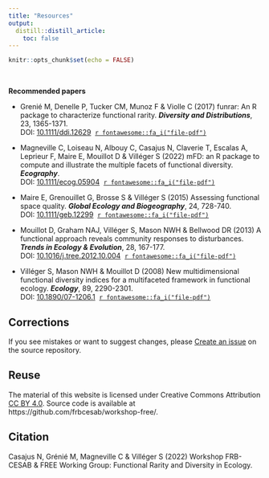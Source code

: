 ```yaml
---
title: "Resources"
output: 
  distill::distill_article:
    toc: false
---
```


```r
knitr::opts_chunk$set(echo = FALSE)
```


<br/>



**Recommended papers**

- Grenié M, Denelle P, Tucker CM, Munoz F & Violle C (2017) funrar: An R package 
to characterize functional rarity. **_Diversity and Distributions_**, 23, 1365-1371.
<br/>DOI: [10.1111/ddi.12629](https://doi.org/10.1111/ddi.12629)
&nbsp;[`r fontawesome::fa_i("file-pdf")`](biblio/grenie-2017.pdf)
  
- Magneville C, Loiseau N, Albouy C, Casajus N, Claverie T, Escalas A, 
Leprieur F, Maire E, Mouillot D & Villéger S (2022) mFD: an R package to 
compute and illustrate the multiple facets of functional diversity. 
**_Ecography_**.
<br/>DOI: [10.1111/ecog.05904](https://doi.org/10.1111/ecog.05904)
&nbsp;[`r fontawesome::fa_i("file-pdf")`](biblio/magneville-2022.pdf)

- Maire E, Grenouillet G, Brosse S & Villéger S (2015) Assessing functional 
space quality. **_Global Ecology and Biogeography_**, 24, 728-740. 
<br/>DOI: [10.1111/geb.12299](https://doi.org/10.1111/geb.12299)
&nbsp;[`r fontawesome::fa_i("file-pdf")`](biblio/maire-2015.pdf)

- Mouillot D, Graham NAJ, Villéger S, Mason NWH & Bellwood DR (2013) 
A functional approach reveals community responses to disturbances.
**_Trends in Ecology & Evolution_**, 28, 167-177.
<br/>DOI: [10.1016/j.tree.2012.10.004](https://doi.org/10.1016/j.tree.2012.10.004)
&nbsp;[`r fontawesome::fa_i("file-pdf")`](biblio/mouillot-2013.pdf)

- Villéger S, Mason NWH & Mouillot D (2008) New multidimensional functional 
diversity indices for a multifaceted framework in functional ecology.
**_Ecology_**, 89, 2290-2301.
<br/>DOI: [10.1890/07-1206.1](https://doi.org/10.1890/07-1206.1)
&nbsp;[`r fontawesome::fa_i("file-pdf")`](biblio/villeger-2008.pdf)


## Corrections {.appendix}


If you see mistakes or want to suggest changes, please 
[Create an issue](https://github.com/frbcesab/workshop-free/issues)
on the source repository.



## Reuse {.appendix}



The material of this website is licensed under Creative Commons Attribution 
[CC BY 4.0](https://creativecommons.org/licenses/by/4.0/).
Source code is available at https://github.com/frbcesab/workshop-free/.


## Citation {.appendix}



Casajus N, Grénié M, Magneville C & Villéger S (2022) 
Workshop FRB-CESAB & FREE Working Group: Functional Rarity and Diversity in Ecology. 
